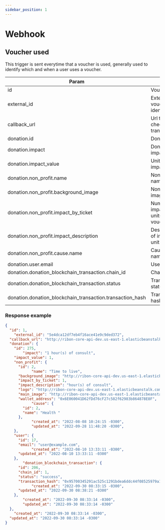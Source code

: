 ```yaml
---
sidebar_position: 1
---
```


# Webhook

## Voucher used
This trigger is sent everytime that a voucher is used, generally used to identify which and when a user uses a voucher.

| Param                                                     | Info                               | Example                                                                    |
|-----------------------------------------------------------|------------------------------------|----------------------------------------------------------------------------|
| id                                                        | Voucher id                         | 1                                                                          |
| external_id                                               | External voucher identifier        | 5e4dca12df7eb4f16ace41e9c9ded372                                           |
| callback_url                                              | Url to check the transaction       | https://ribon.io/integrations/v1/vouchers/5e4dca12df7eb4f16ace41e9c9ded372 |
| donation.id                                               | Donation id                        | 10                                                                         |
| donation.impact                                           | Donation's impact                  | 1 hour(s) of consult                                                       |
| donation.impact_value                                     | Unit of impacts                    | 1                                                                          |
| donation.non_profit.name                                  | Non profit name                    | Evidence Action                                                            |
| donation.non_profit.background_image                      | Non profit image url               | https://ribon.io/nonprofit-url                                             |
| donation.non_profit.impact_by_ticket                      | Number of impact units per voucher | 1                                                                          |
| donation.non_profit.impact_description                    | Description of impact unit         | hour(s) of consult                                                         |
| donation.non_profit.cause.name                            | Cause name                         | Health                                                                     |
| donation.user.email                                       | User email                         | user@example.com                                                           |
| donation.donation_blockchain_transaction.chain_id         | Chain id                           | 137                                                                        |
| donation.donation_blockchain_transaction.status           | Transaction status                 | success                                                                    |
| donation.donation_blockchain_transaction.transaction_hash | Transaction hash                   | 0x95700345291ac525c1291bdea6ddc44f08525979a17c07017cb928522a41a063         |

### Response example
```json
{
  "id": 1,
	"external_id": "5e4dca12df7eb4f16ace41e9c9ded372",
  "callback_url": "http://ribon-core-api-dev.us-east-1.elasticbeanstalk.com/integrations/v1/vouchers/external",
  "donation": {
    "id": 275, 
		"impact": "1 hour(s) of consult",
    "impact_value": 1,
    "non_profit": {
      "id": 2,
			"name": "Time to live",
      "background_image": "http://ribon-core-api-dev.us-east-1.elasticbeanstalk.com//rails/active_storage/blobs/redirect/eyJfcmFpbHMiOnsibWVzc2FnZSI6IkJBaHBHUT09IiwiZXhwIjpudWxsLCJwdXIiOiJibG9iX2lkIn19--20cef27a2b7fe19188bf2f2598d0fe9ac75e05c6/post_donation.png",
      "impact_by_ticket": 1,
      "impact_description": "hour(s) of consult",
      "logo": "http://ribon-core-api-dev.us-east-1.elasticbeanstalk.com//rails/active_storage/blobs/redirect/eyJfcmFpbHMiOnsibWVzc2FnZSI6IkJBaHBGdz09IiwiZXhwIjpudWxsLCJwdXIiOiJibG9iX2lkIn19--f804ee6fef7678025f9a2445507edf6f9c6f8074/logo.png",
      "main_image": "http://ribon-core-api-dev.us-east-1.elasticbeanstalk.com//rails/active_storage/blobs/redirect/eyJfcmFpbHMiOnsibWVzc2FnZSI6IkJBaHBHQT09IiwiZXhwIjpudWxsLCJwdXIiOiJibG9iX2lkIn19--129ce94150043f3d29c10282f17a12a391db0905/card.png",
      "wallet_address": "0x6E060041D62fDd76cF27c582f62983b864878E8F",
			"cause": {
        "id": 2,
        "name": "Health "
      },
			"created_at": "2022-08-08 10:24:15 -0300",
			"updated_at": "2022-09-28 11:48:20 -0300",
    },
    "user": {
      "id": 17,
      "email": "user@example.com",
			"created_at": "2022-08-10 13:33:11 -0300",
      "updated_at": "2022-08-10 13:33:11 -0300"
    },
		"donation_blockchain_transaction": {
      "id": 206,
      "chain_id": 1,
      "status": "success",
      "transaction_hash": "0x95700345291ac525c1291bdea6ddc44f08525979a17c07017cb928522a41a063",
			"created_at": "2022-09-30 08:33:15 -0300",
      "updated_at": "2022-09-30 08:38:21 -0300"
    },
		"created_at": "2022-09-30 08:33:14 -0300",
		"updated_at": "2022-09-30 08:33:14 -0300"
  },
	"created_at": "2022-09-30 08:33:14 -0300",
  "updated_at": "2022-09-30 08:33:14 -0300"
}
```